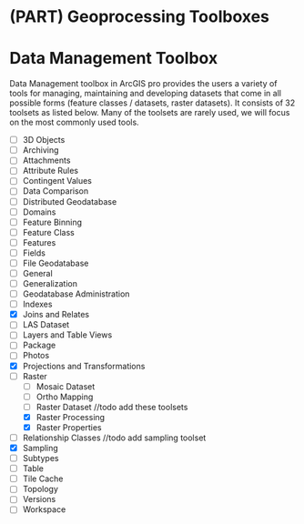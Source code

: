 
# (PART) Geoprocessing Toolboxes {-}

# Data Management Toolbox

Data Management toolbox in ArcGIS pro provides the users a variety of tools for managing,
maintaining and developing datasets that come in all possible forms (feature classes / datasets, raster datasets). It consists of 32 toolsets as listed below. Many of the toolsets are rarely used, we will focus on the most commonly used tools. 


- [ ] 3D Objects
- [ ] Archiving
- [ ] Attachments
- [ ] Attribute Rules
- [ ] Contingent Values
- [ ] Data Comparison
- [ ] Distributed Geodatabase
- [ ] Domains
- [ ] Feature Binning
- [ ] Feature Class
- [ ] Features
- [ ] Fields
- [ ] File Geodatabase
- [ ] General
- [ ] Generalization
- [ ] Geodatabase Administration
- [ ] Indexes
- [x] Joins and Relates
- [ ] LAS Dataset
- [ ] Layers and Table Views
- [ ] Package
- [ ] Photos
- [x] Projections and Transformations
- [ ] Raster
  - [ ] Mosaic Dataset
  - [ ] Ortho Mapping
  - [ ] Raster Dataset
//todo add these toolsets
  - [x] Raster Processing
  - [x] Raster Properties
- [ ] Relationship Classes
//todo add sampling toolset
- [x] Sampling
- [ ] Subtypes
- [ ] Table
- [ ] Tile Cache
- [ ] Topology
- [ ] Versions
- [ ] Workspace




<!-- ### Raster Properties Toolset -->
